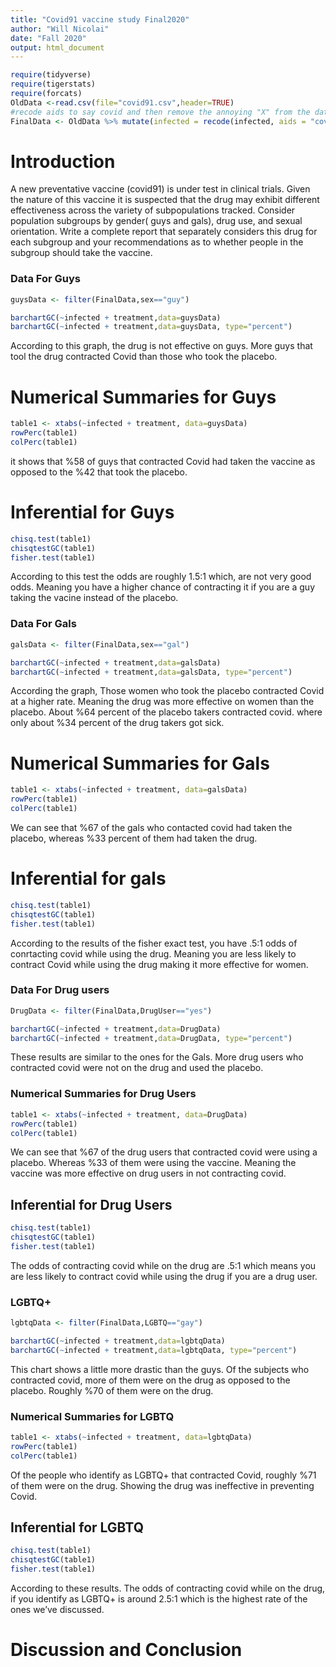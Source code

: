 ```yaml
---
title: "Covid91 vaccine study Final2020"
author: "Will Nicolai"
date: "Fall 2020"
output: html_document
---
```


```r
require(tidyverse)
require(tigerstats)
require(forcats)
OldData <-read.csv(file="covid91.csv",header=TRUE)
#recode aids to say covid and then remove the annoying "X" from the dataframe
FinalData <- OldData %>% mutate(infected = recode(infected, aids = "covid", none = "OK" )) %>% select(-one_of("X"))
```

# Introduction

<!--In this section you explain what you are trying to show.  Where did the data come from?  What is the research or other question you are trying to answer?.  If you skimp in this section expect to be marked down in your grade. Paint a picture of the project a couple of paragraphs is expected!-->

A new  preventative vaccine (covid91) is under test in clinical trials. Given the nature of this vaccine it is suspected that the drug may exhibit different effectiveness across the variety of subpopulations tracked. Consider population subgroups by gender( guys and gals), drug use, and sexual orientation. Write a complete report that separately considers this drug for each subgroup and your recommendations as to whether people in the subgroup should take the vaccine.

### Data For Guys

```r
guysData <- filter(FinalData,sex=="guy")
``` 
```r
barchartGC(~infected + treatment,data=guysData)
barchartGC(~infected + treatment,data=guysData, type="percent")
```
According to this graph, the drug is not effective on guys. More guys that tool the drug contracted Covid than those who took the placebo.

# Numerical Summaries for Guys 

```r
table1 <- xtabs(~infected + treatment, data=guysData)
rowPerc(table1)
colPerc(table1)
```
it shows that %58 of guys that contracted Covid had taken the vaccine as opposed to the %42 that took the placebo. 

# Inferential for Guys

```r
chisq.test(table1)
chisqtestGC(table1)
fisher.test(table1)
```
According to this test the odds are roughly 1.5:1 which, are not very good odds. Meaning you have a higher chance of contracting it if you are a guy taking the vacine instead of the placebo. 

### Data For Gals

```r
galsData <- filter(FinalData,sex=="gal")
```
```r
barchartGC(~infected + treatment,data=galsData)
barchartGC(~infected + treatment,data=galsData, type="percent")
```
According the graph, Those women who took the placebo contracted Covid at a higher rate. Meaning the drug was more effective on women than the placebo. About %64 percent of the placebo takers contracted covid.  where only about %34 percent of the drug takers got sick.

# Numerical Summaries for Gals 

```r
table1 <- xtabs(~infected + treatment, data=galsData)
rowPerc(table1)
colPerc(table1)
```
We can see that %67 of the gals who contacted covid had taken the placebo, whereas %33 percent of them had taken the drug. 

# Inferential for gals

```r
chisq.test(table1)
chisqtestGC(table1)
fisher.test(table1)
```
According to the results of the fisher exact test, you have  .5:1 odds of conrtacting covid while using the drug. Meaning you are less likely to contract Covid while using the drug making it more effective for women. 


### Data For Drug users
```r
DrugData <- filter(FinalData,DrugUser=="yes")
```
```r
barchartGC(~infected + treatment,data=DrugData)
barchartGC(~infected + treatment,data=DrugData, type="percent")
```
These results are similar to the ones for the Gals. More drug users who contracted covid were not on the drug and used the placebo. 

###  Numerical Summaries for Drug Users 

```r
table1 <- xtabs(~infected + treatment, data=DrugData)
rowPerc(table1)
colPerc(table1)
``` 
We can see that %67 of the drug users that contracted covid were using a placebo. Whereas %33 of them were using the vaccine. Meaning the vaccine was more effective on drug users in not contracting covid. 

## Inferential for Drug Users

```r
chisq.test(table1)
chisqtestGC(table1)
fisher.test(table1)
```
The odds of contracting covid while on the drug are .5:1 which means you are less likely to contract covid while using the drug if you are a drug user. 



### LGBTQ+
```r
lgbtqData <- filter(FinalData,LGBTQ=="gay")
```
```r
barchartGC(~infected + treatment,data=lgbtqData)
barchartGC(~infected + treatment,data=lgbtqData, type="percent")
```
This chart shows a little more drastic than the guys. Of the subjects who contracted covid, more of them were on the drug as opposed to the placebo. Roughly %70 of them were on the drug.

### Numerical Summaries for LGBTQ 

```r
table1 <- xtabs(~infected + treatment, data=lgbtqData)
rowPerc(table1)
colPerc(table1)
```
Of the people who identify as LGBTQ+ that contracted Covid, roughly %71 of them were on the drug. Showing the drug was ineffective in preventing Covid. 

## Inferential for LGBTQ

```r
chisq.test(table1)
chisqtestGC(table1)
fisher.test(table1)
```
According to these results. The odds of contracting covid while on the drug, if you identify as LGBTQ+ is around 2.5:1 which is the highest rate of the ones we've discussed. 


# Discussion and Conclusion

<!--Discussion and conclusion here.  If you found a relationship be sure to consider whether the relationship occurs because one of the variavbles causes the other, or whether they perhasps are related for some other reason.  Watch the chapter 6 videos from the GeorgeTown videos collection.!-->



